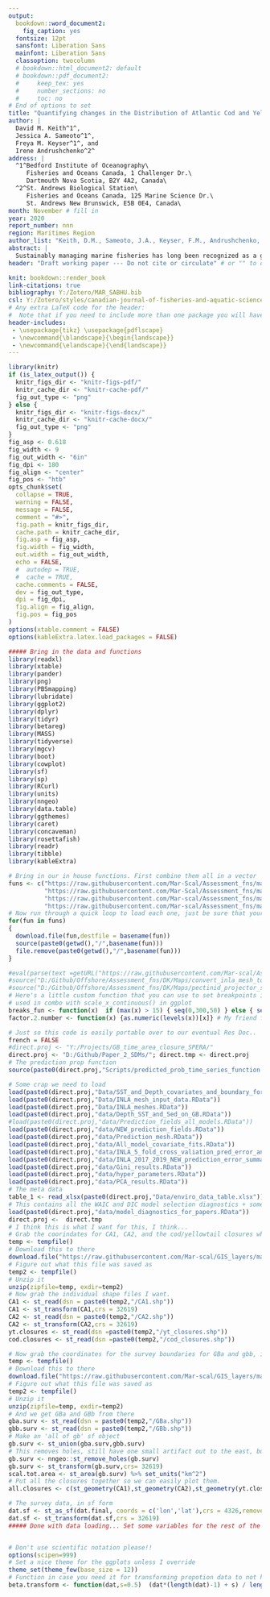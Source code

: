 ```yaml
---
output:
  bookdown::word_document2:
    fig_caption: yes
  fontsize: 12pt
  sansfont: Liberation Sans
  mainfont: Liberation Sans
  classoption: twocolumn
  # bookdown::html_document2: default
  # bookdown::pdf_document2:
  #     keep_tex: yes
  #     number_sections: no
  #     toc: no
# End of options to set
title: "Quantifying changes in the Distribution of Atlantic Cod and Yellowtail Flounder on Georges Bank"
author: |
  David M. Keith^1^,
  Jessica A. Sameoto^1^,
  Freya M. Keyser^1^, and
  Irene Andrushchenko^2^
address: |
  ^1^Bedford Institute of Oceanography\
     Fisheries and Oceans Canada, 1 Challenger Dr.\
     Dartmouth Nova Scotia, B2Y 4A2, Canada\
  ^2^St. Andrews Biological Station\
     Fisheries and Oceans Canada, 125 Marine Science Dr.\
     St. Andrews New Brunswick, E5B 0E4, Canada\
month: November # fill in
year: 2020
report_number: nnn
region: Maritimes Region
author_list: "Keith, D.M., Sameoto, J.A., Keyser, F.M., Andrushchenko, I."
abstract: |
  Sustainably managing marine fisheries has long been recognized as a global priority which has proven difficult to achieve.  The reasons sustainable fisheries management goals have not been achieved include various socio-economic, political, and scientific factors.  Scientifically, one of the major challenges has been understanding how spatial and temporal heterogenity in processes impact the populations dynamics of a stock. Fisheries science has spent a great deal of effort collecting data, both biological and environmental, which are inherently spatial and temporal in nature. Computational and statistical limitations have resulted in science products which do not fully utilize the spatio-temporal information contained in these data and tend to treat stocks as homogeneous entities.  Fortunately, computational advances coupled with more accessible statistical methods have resulted in new methodologies which can harness the spatio-temporal information contained in these fisheries data.  Here we develop temporally variable species distribution models for yellowtail flounder (*Limanda ferruginea*) and Atlantic cod (*Gadus morhua*) on Georges Bank (GB) using a suite of static environmental covariates and presence-absence information from groundfish trawl surveys in Canada and the United States.  These models indicate there are both seasonal and long term shifts in the distribution of both species.  The average sea surface temperature (SST; average from 1997-2008) and depth were significant predictors of the distribution of both species throughout the year.  Significant shifts in the distribution of both species occurs relatively frequently, with the distribution of cod observed to differ approximately every 5 years, while the Yellowtail distribution appears to fluctuate at least every 3 years. The core areas for both species shifts to the north and east throughout the study period.  Much of this shift is due to the loss of the species from southern and western portions of GB.  The seasonal distribution of cod and yellowtail are relatively consistent throughout the late winter and spring, while in the fall the distribution of cod shifts towards the edge of the bank. For cod there has been a substainal decline in core area within the United States waters on Georges Bank while there has been little change in Canadian waters.  In U.S. waters the yellowtail core area declined rapidly in the late 1970s and early 1980s, but rebounded rapidly in the 1990s and early 2000s, while the core area was unchanged or slowly increased in Canadian waters over this time. These trends have resulted in an increase in the proportion of both stocks in Canadian waters in recent years. The models for both stocks were also relatively successful at predicting the likely location of the stock up to 3 years into the future, in addtion the simplified models which use only the random field for prediction performed as well as the models that included environmental covariates. Here we show how these models are able to provide novel insights into both seasonal and inter-annual variability in species distributions even without the use of environmental covariates. The incorporation of spatial information into science advice will improve our ability to sustainably manage these stocks.  
header: "Draft working paper --- Do not cite or circulate" # or "" to omit

knit: bookdown::render_book
link-citations: true
bibliography: Y:/Zotero/MAR_SABHU.bib
csl: Y:/Zotero/styles/canadian-journal-of-fisheries-and-aquatic-sciences.csl
# Any extra LaTeX code for the header:
#  Note that if you need to include more than one package you will have to have them on the same line like this:
header-includes: 
 - \usepackage{tikz} \usepackage{pdflscape}
 - \newcommand{\blandscape}{\begin{landscape}}
 - \newcommand{\elandscape}{\end{landscape}}
---
```



```r
library(knitr)
if (is_latex_output()) {
  knitr_figs_dir <- "knitr-figs-pdf/"
  knitr_cache_dir <- "knitr-cache-pdf/"
  fig_out_type <- "png"
} else {
  knitr_figs_dir <- "knitr-figs-docx/"
  knitr_cache_dir <- "knitr-cache-docx/"
  fig_out_type <- "png"
}
fig_asp <- 0.618
fig_width <- 9
fig_out_width <- "6in"
fig_dpi <- 180
fig_align <- "center"
fig_pos <- "htb"
opts_chunk$set(
  collapse = TRUE,
  warning = FALSE,
  message = FALSE,
  comment = "#>",
  fig.path = knitr_figs_dir,
  cache.path = knitr_cache_dir,
  fig.asp = fig_asp,
  fig.width = fig_width,
  out.width = fig_out_width,
  echo = FALSE,
  #  autodep = TRUE,
  #  cache = TRUE,
  cache.comments = FALSE,
  dev = fig_out_type,
  dpi = fig_dpi,
  fig.align = fig_align,
  fig.pos = fig_pos
)
options(xtable.comment = FALSE)
options(kableExtra.latex.load_packages = FALSE)

##### Bring in the data and functions
library(readxl)
library(xtable)
library(pander)
library(png)
library(PBSmapping)
library(lubridate)
library(ggplot2)
library(dplyr)
library(tidyr)
library(betareg)
library(MASS)
library(tidyverse)
library(mgcv)
library(boot)
library(cowplot)
library(sf)
library(sp)
library(RCurl)
library(units)
library(nngeo)
library(data.table)
library(ggthemes)
library(caret)
library(concaveman)
library(rosettafish)
library(readr)
library(tibble)
library(kableExtra)

# Bring in our in house functions. First combine them all in a vector
funs <- c("https://raw.githubusercontent.com/Mar-Scal/Assessment_fns/master/Maps/pectinid_projector_sf.R",
          "https://raw.githubusercontent.com/Mar-Scal/Assessment_fns/master/Maps/convert_inla_mesh_to_sf.R",
          "https://raw.githubusercontent.com/Mar-scal/Assessment_fns/master/Maps/centre_of_gravity.R",
          "https://raw.githubusercontent.com/Mar-scal/Assessment_fns/master/Maps/add_alpha_function.R")
# Now run through a quick loop to load each one, just be sure that your working directory is read/write!
for(fun in funs) 
{
  download.file(fun,destfile = basename(fun))
  source(paste0(getwd(),"/",basename(fun)))
  file.remove(paste0(getwd(),"/",basename(fun)))
}

#eval(parse(text =getURL("https://raw.githubusercontent.com/Mar-scal/Assessment_fns/master/Maps/convert_inla_mesh_to_sf.R",ssl.verifypeer = FALSE)))
#source("D:/Github/Offshore/Assessment_fns/DK/Maps/convert_inla_mesh_to_sf.R")
#source("D:/Github/Offshore/Assessment_fns/DK/Maps/pectinid_projector_sf.R")
# Here's a little custom function that you can use to set breakpoints in a facet plot, this one is set up the make Depth and SST's look nice
# used in combo with scale_x_continuous() in ggplot
breaks_fun <- function(x)  if (max(x) > 15) { seq(0,300,50) } else { seq(8, 14, 0.5) }
factor.2.number <- function(x) {as.numeric(levels(x))[x]} # My friend factor.2.number

# Just so this code is easily portable over to our eventual Res Doc..
french = FALSE
#direct.proj <- "Y:/Projects/GB_time_area_closure_SPERA/" 
direct.proj <- "D:/Github/Paper_2_SDMs/"; direct.tmp <- direct.proj
# The prediction prop function
source(paste0(direct.proj,"Scripts/predicted_prob_time_series_function.R"))
```

```r

# Some crap we need to load
load(paste0(direct.proj,"Data/SST_and_Depth_covariates_and_boundary_for_prediction.RData"))
load(paste0(direct.proj,"Data/INLA_mesh_input_data.RData"))
load(paste0(direct.proj,"Data/INLA_meshes.RData"))
load(paste0(direct.proj,"data/Depth_SST_and_Sed_on_GB.RData"))
#load(paste0(direct.proj,"data/Prediction_fields_all_models.RData"))
load(paste0(direct.proj,"data/NEW_prediction_fields.RData"))
load(paste0(direct.proj,"data/Prediction_mesh.RData"))
load(paste0(direct.proj,"data/All_model_covariate_fits.RData"))
load(paste0(direct.proj,"data/INLA_5_fold_cross_valiation_pred_error_and_residual.RData"))
load(paste0(direct.proj,"data/INLA_2017_2019_NEW_prediction_error_summary.RData"))
load(paste0(direct.proj,"data/Gini_results.RData"))
load(paste0(direct.proj,"data/hyper_parameters.RData"))
load(paste0(direct.proj,"data/PCA_results.RData"))
# The meta data 
table_1 <- read_xlsx(paste0(direct.proj,"Data/enviro_data_table.xlsx"))
# This contains all the WAIC and DIC model selection diagnostics + some plots of these, see Step 6b for what was done here.
load(paste0(direct.proj,"data/model_diagnostics_for_papers.RData"))
direct.proj <-  direct.tmp 
# I think this is what I want for this, I think...
# Grab the coorindates for CA1, CA2, and the cod/yellowtail closures which are inside this other_boundaries zip file.
temp <- tempfile()
# Download this to there
download.file("https://raw.githubusercontent.com/Mar-scal/GIS_layers/master/other_boundaries/other_boundaries.zip", temp)
# Figure out what this file was saved as
temp2 <- tempfile()
# Unzip it
unzip(zipfile=temp, exdir=temp2)
# Now grab the individual shape files I want.
CA1 <- st_read(dsn = paste0(temp2,"/CA1.shp"))
CA1 <- st_transform(CA1,crs = 32619)
CA2 <- st_read(dsn = paste0(temp2,"/CA2.shp"))
CA2 <- st_transform(CA2,crs = 32619)
yt.closures <- st_read(dsn =paste0(temp2,"/yt_closures.shp"))
cod.closures <- st_read(dsn =paste0(temp2,"/cod_closures.shp"))

# Now grab the coordinates for the survey boundaries for GBa and gbb, inside of the survey_boundaries zip.
temp <- tempfile()
# Download this to there
download.file("https://raw.githubusercontent.com/Mar-scal/GIS_layers/master/survey_boundaries/survey_boundaries.zip", temp)
# Figure out what this file was saved as
temp2 <- tempfile()
# Unzip it
unzip(zipfile=temp, exdir=temp2)
# And we get GBa and GBb from there
gba.surv <- st_read(dsn = paste0(temp2,"/GBa.shp"))
gbb.surv <- st_read(dsn = paste0(temp2,"/GBb.shp"))
# Make an 'all of gb' sf object
gb.surv <- st_union(gba.surv,gbb.surv)
# This removes holes, still have one small artifact out to the east, but it matters little...
gb.surv <- nngeo::st_remove_holes(gb.surv)
gb.surv <- st_transform(gb.surv,crs= 32619)
scal.tot.area <- st_area(gb.surv) %>% set_units("km^2")
# Put all the closures together so we can easily plot them.
all.closures <- c(st_geometry(CA1),st_geometry(CA2),st_geometry(yt.closures),st_geometry(cod.closures))

# The survey data, in sf form
dat.sf <- st_as_sf(dat.final, coords = c('lon','lat'),crs = 4326,remove=F)
dat.sf <- st_transform(dat.sf,crs = 32619)
##### Done with data loading... Set some variables for the rest of the show..


# Don't use scientific notation please!!
options(scipen=999)
# Set a nice theme for the ggplots unless I override
theme_set(theme_few(base_size = 12))
# Function in case you need it for transforming propotion data to not have 0's and 1's.  
beta.transform <- function(dat,s=0.5)  (dat*(length(dat)-1) + s) / length(dat)

```

<!--# NEED TO SORT THIS OUT BEFORE THE TABLE WILL WORK IN BOTH WORD AND PDF... --->

<!-- ```{r word-vs-pdf-and-language, cache=F} -->

<!-- # Needed for CSASdown translations to French, and to ID if we are making a word or pdf docnot needed otherwise.```{r load-libraries, cache=FALSE} -->
<!-- # `french` and `prepub` variables are extracted from the YAML headers above and -->
<!-- #  are used throughout the document. To make the document all in french, change -->
<!-- #  the line in the YAML header above to `french: true` -->
<!-- #french = F # DK added, if problems with french options I might need to chuck this, only here for the word doc version... -->
<!-- meta <- rmarkdown::metadata$output -->

<!-- if(length(grep("pdf", names(meta)))){ -->
<!--   french <- meta$`csasdown::resdoc_pdf`$french -->
<!--   prepub <- meta$`csasdown::resdoc_pdf`$prepub -->
<!-- }else if(length(grep("word", names(meta)))){ -->
<!--   french <- meta$`csasdown::resdoc_word`$french -->
<!--   prepub <- meta$`csasdown::resdoc_word`$prepub -->
<!-- } -->
<!-- if(french){ -->
<!--   options(OutDec =  ",") -->
<!-- } -->
<!-- ```  -->
